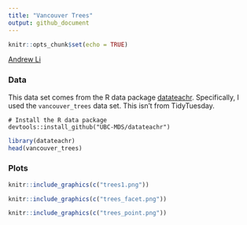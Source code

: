 ```yaml
---
title: "Vancouver Trees"
output: github_document
---
```


```r
knitr::opts_chunk$set(echo = TRUE)
```
[Andrew Li](https://github.com/andr3wli)

### Data 
This data set comes from the R data package [datateachr](https://github.com/UBC-MDS/datateachr). Specifically, I used the `vancouver_trees` data set. This isn't from TidyTuesday. 

```{reval=FALSE}
# Install the R data package
devtools::install_github("UBC-MDS/datateachr")
```
```r
library(datateachr)
head(vancouver_trees)
```


### Plots 

```r
knitr::include_graphics(c("trees1.png"))
```

```r
knitr::include_graphics(c("trees_facet.png"))
```

```r
knitr::include_graphics(c("trees_point.png"))
```